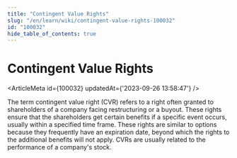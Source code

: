 ```yaml
---
title: "Contingent Value Rights"
slug: "/en/learn/wiki/contingent-value-rights-100032"
id: "100032"
hide_table_of_contents: true
---
```



# Contingent Value Rights

<ArticleMeta id={100032} updatedAt={'2023-09-26 13:58:47'} />
<div className='border-solid border-b border-t-0 my-4 border-[var(--ifm-color-gray-300)]' />

The term contingent value right (CVR) refers to a right often granted to shareholders of a company facing restructuring or a buyout. These rights ensure that the shareholders get certain benefits if a specific event occurs, usually within a specified time frame. These rights are similar to options because they frequently have an expiration date, beyond which the rights to the additional benefits will not apply. CVRs are usually related to the performance of a company's stock.

